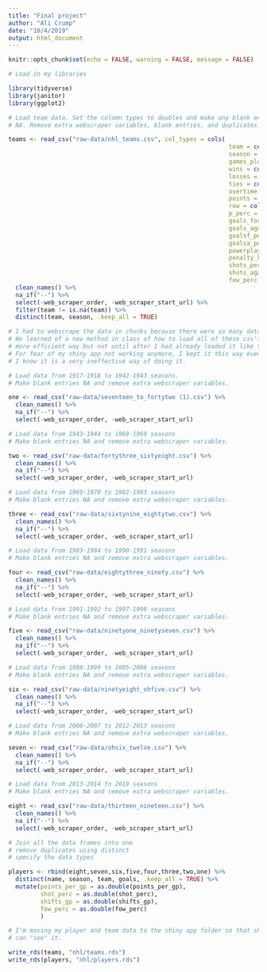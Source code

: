 ```yaml
---
title: "Final project"
author: "Ali Crump"
date: "10/4/2019"
output: html_document
---
```


```r
knitr::opts_chunk$set(echo = FALSE, warning = FALSE, message = FALSE)

# Load in my libraries 

library(tidyverse)
library(janitor)
library(ggplot2)
```

```r

# Load team data. Set the column types to doubles and make any blank entries
# NA. Remove extra webscraper variables, blank entries, and duplicates.

teams <- read_csv("raw-data/nhl_teams.csv", col_types = cols(
                                                              team = col_character(),
                                                              season = col_character(),
                                                              games_played = col_double(),
                                                              wins = col_double(),
                                                              losses = col_double(),
                                                              ties = col_double(),
                                                              overtime = col_double(),
                                                              points = col_double(),
                                                              row = col_double(),
                                                              p_perc = col_double(),
                                                              goals_for = col_double(),
                                                              goals_against = col_double(),
                                                              goalsf_per_gp = col_double(),
                                                              goalsa_per_gp = col_double(),
                                                              powerplay_perc = col_double(),
                                                              penalty_kill_perc = col_double(),
                                                              shots_per_gp = col_double(),
                                                              shots_against_per_gp = col_double(),
                                                              fow_perc = col_double())) %>% 
  clean_names() %>% 
  na_if("--") %>% 
  select(-web_scraper_order, -web_scraper_start_url) %>% 
  filter(team != is.na(team)) %>% 
  distinct(team, season, .keep_all = TRUE)

```


```r
# I had to webscrape the data in chunks because there were so many data points
# We learned of a new method in class of how to load all of these csv's in a 
# more efficient way but not until after I had already loaded it like this.
# For fear of my shiny app not working anymore, I kept it this way even though
# I know it is a very ineffective way of doing it.

# Load data from 1917-1918 to 1942-1943 seasons. 
# Make blank entries NA and remove extra webscraper variables.

one <- read_csv("raw-data/seventeen_to_fortytwo (1).csv") %>% 
  clean_names() %>% 
  na_if("--") %>% 
  select(-web_scraper_order, -web_scraper_start_url)

# Load data from 1943-1944 to 1968-1969 seasons
# Make blank entries NA and remove extra webscraper variables.

two <- read_csv("raw-data/fortythree_sixtyeight.csv") %>% 
  clean_names() %>% 
  na_if("--") %>% 
  select(-web_scraper_order, -web_scraper_start_url)

# Load data from 1969-1970 to 1982-1983 seasons
# Make blank entries NA and remove extra webscraper variables.

three <- read_csv("raw-data/sixtynine_eightytwo.csv") %>% 
  clean_names() %>% 
  na_if("--") %>% 
  select(-web_scraper_order, -web_scraper_start_url)

# Load data from 1983-1984 to 1990-1991 seasons
# Make blank entries NA and remove extra webscraper variables.

four <- read_csv("raw-data/eightythree_ninety.csv") %>% 
  clean_names() %>% 
  na_if("--") %>% 
  select(-web_scraper_order, -web_scraper_start_url)

# Load data from 1991-1992 to 1997-1998 seasons
# Make blank entries NA and remove extra webscraper variables.

five <- read_csv("raw-data/ninetyone_ninetyseven.csv") %>% 
  clean_names() %>% 
  na_if("--") %>% 
  select(-web_scraper_order, -web_scraper_start_url)

# Load data from 1998-1999 to 2005-2006 seasons
# Make blank entries NA and remove extra webscraper variables.

six <- read_csv("raw-data/ninetyeight_ohfive.csv") %>% 
  clean_names() %>% 
  na_if("--") %>% 
  select(-web_scraper_order, -web_scraper_start_url)

# Load data from 2006-2007 to 2012-2013 seasons
# Make blank entries NA and remove extra webscraper variables.

seven <- read_csv("raw-data/ohsix_twelve.csv") %>% 
  clean_names() %>% 
  na_if("--") %>% 
  select(-web_scraper_order, -web_scraper_start_url)

# Load data from 2013-2014 to 2019 seasons
# Make blank entries NA and remove extra webscraper variables.

eight <- read_csv("raw-data/thirteen_nineteen.csv") %>% 
  clean_names() %>% 
  na_if("--") %>% 
  select(-web_scraper_order, -web_scraper_start_url)
```


```r
# Join all the data frames into one
# remove duplicates using distinct
# specify the data types

players <- rbind(eight,seven,six,five,four,three,two,one) %>% 
  distinct(name, season, team, goals, .keep_all = TRUE) %>%
  mutate(points_per_gp = as.double(points_per_gp),
         shot_perc = as.double(shot_perc),
         shifts_gp = as.double(shifts_gp),
         fow_perc = as.double(fow_perc)
         )
```


```r
# I'm moving my player and team data to the shiny app folder so that shiny
# can "see" it.

write_rds(teams, "nhl/teams.rds")
write_rds(players, "nhl/players.rds")


```




